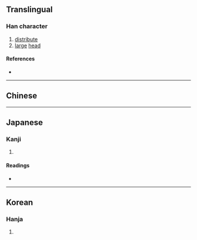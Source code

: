 {{also|頒|肦}}
{{character info/new}}
==Translingual==

===Han character===
{{Han char|rn=74|rad=月|as=04|sn=8|four=|canj=BCSH|ids=⿰月分}}

# [[distribute]]
# [[large]] [[head]]

====References====
* {{Han ref|kx=0504.320|dkj=14343|dj=0883.120|hdz=32050.050|uh=670C|ud=26380}}

----

==Chinese==
{{zh-see|頒|v}}

----

==Japanese==

===Kanji===
{{ja-kanji|grade=|rs=月04}}

# {{defn|lang=ja|sort=月04}}

====Readings====
* {{ja-readings|on=[[はん]] (han)|kun=[[わける]] (wakeru)}}

----

==Korean==

===Hanja===
{{ko-hanja|hangeul=[[반]], [[분]]|eumhun=|rv=ban, bun|mr=pan, pun|y=pan, pun}}

# {{defn|lang=ko|sort=月04}}